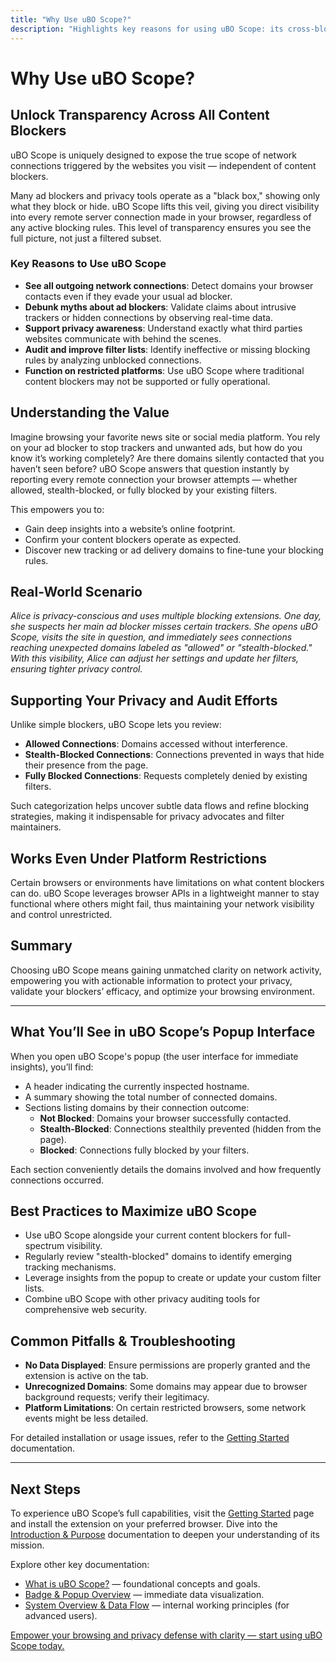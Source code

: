```yaml
---
title: "Why Use uBO Scope?"
description: "Highlights key reasons for using uBO Scope: its cross-blocker transparency, utility in debunking common ad blocker myths, and its role in supporting privacy awareness and filter list auditing—even on restricted platforms."
---
```


# Why Use uBO Scope?

## Unlock Transparency Across All Content Blockers

uBO Scope is uniquely designed to expose the true scope of network connections triggered by the websites you visit — independent of content blockers.

Many ad blockers and privacy tools operate as a "black box," showing only what they block or hide. uBO Scope lifts this veil, giving you direct visibility into every remote server connection made in your browser, regardless of any active blocking rules. This level of transparency ensures you see the full picture, not just a filtered subset.

### Key Reasons to Use uBO Scope
- **See all outgoing network connections**: Detect domains your browser contacts even if they evade your usual ad blocker.
- **Debunk myths about ad blockers**: Validate claims about intrusive trackers or hidden connections by observing real-time data.
- **Support privacy awareness**: Understand exactly what third parties websites communicate with behind the scenes.
- **Audit and improve filter lists**: Identify ineffective or missing blocking rules by analyzing unblocked connections.
- **Function on restricted platforms**: Use uBO Scope where traditional content blockers may not be supported or fully operational.

## Understanding the Value

Imagine browsing your favorite news site or social media platform. You rely on your ad blocker to stop trackers and unwanted ads, but how do you know it’s working completely? Are there domains silently contacted that you haven’t seen before? uBO Scope answers that question instantly by reporting every remote connection your browser attempts — whether allowed, stealth-blocked, or fully blocked by your existing filters.

This empowers you to:

- Gain deep insights into a website’s online footprint.
- Confirm your content blockers operate as expected.
- Discover new tracking or ad delivery domains to fine-tune your blocking rules.

## Real-World Scenario

_Alice is privacy-conscious and uses multiple blocking extensions. One day, she suspects her main ad blocker misses certain trackers. She opens uBO Scope, visits the site in question, and immediately sees connections reaching unexpected domains labeled as "allowed" or "stealth-blocked." With this visibility, Alice can adjust her settings and update her filters, ensuring tighter privacy control._

## Supporting Your Privacy and Audit Efforts

Unlike simple blockers, uBO Scope lets you review:

- **Allowed Connections**: Domains accessed without interference.
- **Stealth-Blocked Connections**: Connections prevented in ways that hide their presence from the page.
- **Fully Blocked Connections**: Requests completely denied by existing filters.

Such categorization helps uncover subtle data flows and refine blocking strategies, making it indispensable for privacy advocates and filter maintainers.

## Works Even Under Platform Restrictions

Certain browsers or environments have limitations on what content blockers can do. uBO Scope leverages browser APIs in a lightweight manner to stay functional where others might fail, thus maintaining your network visibility and control unrestricted.

## Summary

Choosing uBO Scope means gaining unmatched clarity on network activity, empowering you with actionable information to protect your privacy, validate your blockers’ efficacy, and optimize your browsing environment.

---

## What You’ll See in uBO Scope’s Popup Interface

When you open uBO Scope's popup (the user interface for immediate insights), you’ll find:

- A header indicating the currently inspected hostname.
- A summary showing the total number of connected domains.
- Sections listing domains by their connection outcome:
  - **Not Blocked**: Domains your browser successfully contacted.
  - **Stealth-Blocked**: Connections stealthily prevented (hidden from the page).
  - **Blocked**: Connections fully blocked by your filters.

Each section conveniently details the domains involved and how frequently connections occurred.


## Best Practices to Maximize uBO Scope

- Use uBO Scope alongside your current content blockers for full-spectrum visibility.
- Regularly review "stealth-blocked" domains to identify emerging tracking mechanisms.
- Leverage insights from the popup to create or update your custom filter lists.
- Combine uBO Scope with other privacy auditing tools for comprehensive web security.


## Common Pitfalls & Troubleshooting

- **No Data Displayed**: Ensure permissions are properly granted and the extension is active on the tab.
- **Unrecognized Domains**: Some domains may appear due to browser background requests; verify their legitimacy.
- **Platform Limitations**: On certain restricted browsers, some network events might be less detailed.

For detailed installation or usage issues, refer to the [Getting Started](https://github.com/gorhill/uBO-Scope/blob/main/docs/getting-started/installation-and-setup.md) documentation.

---

## Next Steps

To experience uBO Scope’s full capabilities, visit the [Getting Started](../getting-started/installation-and-setup/browser-installation) page and install the extension on your preferred browser. Dive into the [Introduction & Purpose](../overview/introduction-and-purpose/product-mission) documentation to deepen your understanding of its mission.

Explore other key documentation:

- [What is uBO Scope?](../overview/introduction-and-purpose/product-mission) — foundational concepts and goals.
- [Badge & Popup Overview](../overview/core-concepts/badge-and-popup-overview) — immediate data visualization.
- [System Overview & Data Flow](../overview/how-it-works-and-architecture/system-overview) — internal working principles (for advanced users).

<u>Empower your browsing and privacy defense with clarity — start using uBO Scope today.</u>
